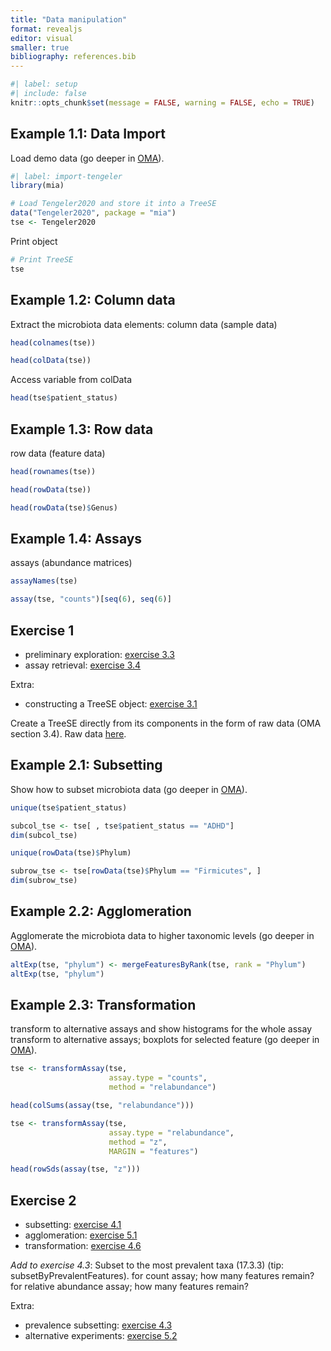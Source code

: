 ```yaml
---
title: "Data manipulation"
format: revealjs
editor: visual
smaller: true
bibliography: references.bib
---
```


```r
#| label: setup
#| include: false
knitr::opts_chunk$set(message = FALSE, warning = FALSE, echo = TRUE)
```

## Example 1.1: Data Import

Load demo data (go deeper in
[OMA](https://microbiome.github.io/OMA/docs/devel/pages/04_containers.html#data-containers)).

```r
#| label: import-tengeler
library(mia)

# Load Tengeler2020 and store it into a TreeSE
data("Tengeler2020", package = "mia")
tse <- Tengeler2020
```

Print object

```r
# Print TreeSE
tse
```

## Example 1.2: Column data

Extract the microbiota data elements: column data (sample data)

```r
head(colnames(tse))
```

```r
head(colData(tse))
```

Access variable from colData

```r
head(tse$patient_status)
```

## Example 1.3: Row data

row data (feature data)

```r
head(rownames(tse))
```

```r
head(rowData(tse))
```

```r
head(rowData(tse)$Genus)
```

## Example 1.4: Assays

assays (abundance matrices)

```r
assayNames(tse)
```

```r
assay(tse, "counts")[seq(6), seq(6)]
```

## Exercise 1

-   preliminary exploration:
    [exercise 3.3](https://microbiome.github.io/OMA/docs/devel/pages/98_exercises.html#preliminary-exploration)
-   assay retrieval:
    [exercise 3.4](https://microbiome.github.io/OMA/docs/devel/pages/98_exercises.html#assay-retrieval)

Extra:

-   constructing a TreeSE object:
    [exercise 3.1](https://microbiome.github.io/OMA/docs/devel/pages/98_exercises.html#sec-construct-TreeSE)

Create a TreeSE directly from its components in the form of raw data (OMA
section 3.4). Raw data [here](https://github.com/microbiome/data).

## Example 2.1: Subsetting

Show how to subset microbiota data (go deeper in
[OMA](https://microbiome.github.io/OMA/docs/devel/pages/10_manipulation.html#subsetting)).

```r
unique(tse$patient_status)
```

```r
subcol_tse <- tse[ , tse$patient_status == "ADHD"]
dim(subcol_tse)
```

```r
unique(rowData(tse)$Phylum)
```

```r
subrow_tse <- tse[rowData(tse)$Phylum == "Firmicutes", ]
dim(subrow_tse)
```

## Example 2.2: Agglomeration

Agglomerate the microbiota data to higher taxonomic levels (go deeper in
[OMA](https://microbiome.github.io/OMA/docs/devel/pages/11_taxonomic_information.html#sec-data-agglomeration)).

```r
altExp(tse, "phylum") <- mergeFeaturesByRank(tse, rank = "Phylum")
altExp(tse, "phylum")
```

## Example 2.3: Transformation

transform to alternative assays and show histograms for the whole assay
transform to alternative assays; boxplots for selected feature (go deeper in
[OMA](https://microbiome.github.io/OMA/docs/devel/pages/11_taxonomic_information.html#sec-assay-transform)).

```r
tse <- transformAssay(tse,
                      assay.type = "counts",
                      method = "relabundance")

head(colSums(assay(tse, "relabundance")))
```

```r
tse <- transformAssay(tse,
                      assay.type = "relabundance",
                      method = "z",
                      MARGIN = "features")

head(rowSds(assay(tse, "z")))
```

## Exercise 2

-   subsetting:
    [exercise 4.1](https://microbiome.github.io/OMA/docs/devel/pages/98_exercises.html#subsetting)
-   agglomeration:
    [exercise 5.1](https://microbiome.github.io/OMA/docs/devel/pages/98_exercises.html#taxonomic-levels)
-   transformation:
    [exercise 4.6](https://microbiome.github.io/OMA/docs/devel/pages/98_exercises.html#assay-transformation)

*Add to exercise 4.3*: Subset to the most prevalent taxa (17.3.3)
(tip: subsetByPrevalentFeatures). for count assay; how many features remain?
for relative abundance assay; how many features remain?

Extra:

-   prevalence subsetting:
    [exercise 4.3](https://microbiome.github.io/OMA/docs/devel/pages/98_exercises.html#prevalent-and-core-taxonomic-features)
-   alternative experiments:
    [exercise 5.2](https://microbiome.github.io/OMA/docs/devel/pages/98_exercises.html#alternative-experiments)
